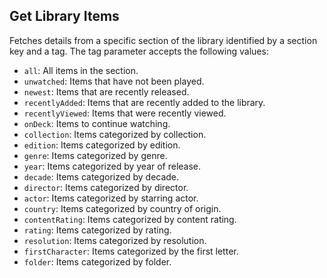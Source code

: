 
## Get Library Items

<OperationInfo method='get' path='/library/sections/{sectionId}/{tag}' />

Fetches details from a specific section of the library identified by a section key and a tag. The tag parameter accepts the following values:
- `all`: All items in the section.
- `unwatched`: Items that have not been played.
- `newest`: Items that are recently released.
- `recentlyAdded`: Items that are recently added to the library.
- `recentlyViewed`: Items that were recently viewed.
- `onDeck`: Items to continue watching.
- `collection`: Items categorized by collection.
- `edition`: Items categorized by edition.
- `genre`: Items categorized by genre.
- `year`: Items categorized by year of release.
- `decade`: Items categorized by decade.
- `director`: Items categorized by director.
- `actor`: Items categorized by starring actor.
- `country`: Items categorized by country of origin.
- `contentRating`: Items categorized by content rating.
- `rating`: Items categorized by rating.
- `resolution`: Items categorized by resolution.
- `firstCharacter`: Items categorized by the first letter.
- `folder`: Items categorized by folder.

